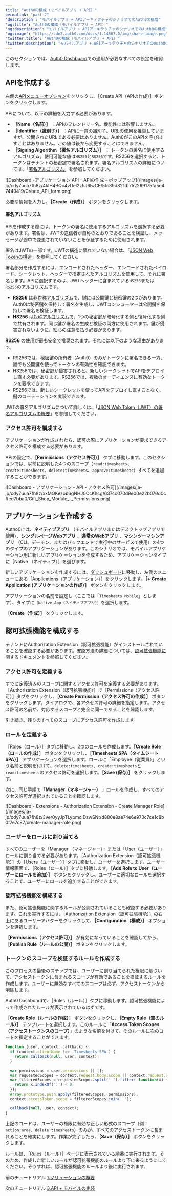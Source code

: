 ```yaml
---
title: "Auth0の構成（モバイルアプリ + API）"
permalink: "part-2"
'description': "モバイルアプリ + APIアーキテクチャのシナリオでのAuth0の構成"
'og:title': "Auth0の構成（モバイルアプリ + API）"
'og:description': "モバイルアプリ + APIアーキテクチャのシナリオでのAuth0の構成"
'og:image': "https://cdn2.auth0.com/docs/1.14567.0/img/share-image.png"
'twitter:title': "Auth0の構成（モバイルアプリ + API）"
'twitter:description': "モバイルアプリ + APIアーキテクチャのシナリオでのAuth0の構成"
---
```


このセクションでは、[Auth0 Dashboard](https://manage.auth0.com/#)での適用が必要なすべての設定を確認します。

## APIを作成する

左側の[APIメニューオプション](https://manage.auth0.com/#/apis)をクリックし、［Create API（APIの作成）］ボタンをクリックします。

APIについて、以下の詳細を入力する必要があります。

* **［Name（名前）］** ：APIのフレンドリー名。機能性には影響しません。
* **［Identifier（識別子）］** ：APIに一意の識別子。URLの使用を推奨していますが、公開されたURLである必要はありません。Auth0がこのAPIを呼び出すことはありません。この値は後から変更することはできません。
* **［<Tooltip data-tooltip-id="react-containers-DefinitionTooltip-4" href="/ja-jp/glossary?term=signing-algorithm" tip="署名アルゴリズム: トークンが改ざんされないように、トークンにデジタル署名するためのアルゴリズム。" cta="用語集の表示">Signing Algorithm</Tooltip>（署名アルゴリズム）］** ： トークンの署名に使用するアルゴリズム。使用可能な値は`HS256`と`RS256`です。RS256を選択すると、トークンはテナントの秘密鍵で署名されます。署名アルゴリズムの詳細については、「[署名アルゴリズム](/ja-jp/get-started/applications/signing-algorithms)」を参照してください。

<Frame>![Dashboard -アプリケーション API - APIの作成 - ポップアップ](/images/ja-jp/cdy7uua7fh8z/4kIH4BQc4vDel2zhJ6lwCE/5fc39d821df752269175fa5e47440419/Create_API_form.png)</Frame>

必要な情報を入力し、**［Create（作成）］** ボタンをクリックします。

#### 署名アルゴリズム

APIを作成する際には、トークンの署名に使用するアルゴリズムを選択する必要があります。署名は、<Tooltip data-tooltip-id="react-containers-DefinitionTooltip-3" href="/ja-jp/glossary?term=json-web-token" tip="JSON Web Token（JWT）: 二者間のクレームを安全に表現するために使用される標準IDトークン形式（および多くの場合、アクセストークン形式）。" cta="用語集の表示">JWT</Tooltip>の送信者が自称のとおりであることを検証し、メッセージが途中で変更されていないことを保証するために使用されます。

<Callout icon="file-lines" color="#0EA5E9" iconType="regular">

署名はJWTの一部です。JWTの構造に慣れていない場合は、「[JSON Web Tokenの構造](/ja-jp/secure/tokens/json-web-tokens/json-web-token-structure)」を参照してください。

</Callout>

署名部分を作成するには、エンコードされたヘッダー、エンコードされたペイロード、シークレット、ヘッダーで指定されたアルゴリズムを使用して、それに署名します。APIに選択するのは、JWTヘッダーに含まれている`HS256`または `RS256`のアルゴリズムです。

* **RS256** は[非対称アルゴリズム](https://en.wikipedia.org/wiki/Public-key_cryptography)で、鍵には公開鍵と秘密鍵の2つがあります。Auth0は秘密鍵を保持して署名を生成し、JWTコンシューマーは公開鍵を保持して署名を検証します。
* **HS256** は[対称アルゴリズム](https://en.wikipedia.org/wiki/Symmetric-key_algorithm)で、1つの秘密鍵が暗号化する側と復号化する側で共有されます。同じ鍵が署名の生成と検証の両方に使用されます。鍵が侵害されないように、細心の注意を払う必要があります。

**RS256** の使用が最も安全で推奨されます。それには以下のような理由があります。

* RS256では、秘密鍵の所有者（Auth0）のみがトークンに署名できる一方、誰でも公開鍵を使ってトークンの有効性を確認できます。
* HS256では、秘密鍵が侵害されると、新しいシークレットでAPIをデプロイし直す必要があります。RS256では、複数のオーディエンスに有効なトークンを要求できます。
* RS256では、新しいシークレットを使ってAPIをデプロイし直すことなく、鍵のローテーションを実装できます。

<Callout icon="file-lines" color="#0EA5E9" iconType="regular">

JWTの署名アルゴリズムについて詳しくは、「[JSON Web Token（JWT）の署名アルゴリズムの概要](https://auth0.com/blog/json-web-token-signing-algorithms-overview/)」を参照してください。

</Callout>

### アクセス許可を構成する

アプリケーションが作成されたら、認可の際にアプリケーションが要求できるアクセス許可を構成する必要があります。

APIの設定で、**［Permissions（アクセス許可）］** タブに移動します。このセクションでは、以前に説明した4つのスコープ（`read:timesheets`、`create:timesheets`、`delete:timesheets`、`approve:timesheets`）すべてを追加することができます。

<Frame>![Dashboard - アプリケーション - API - アクセス許可](/images/ja-jp/cdy7uua7fh8z/xxMOKezob6gNHJ0CcKhcg/637cc070d9e00e22b070d0cffed7bba0/Gift_Shop_Module_-_Permissions.png)</Frame>

## アプリケーションを作成する

Autho0には、**ネイティブアプリ** （モバイルアプリまたはデスクトップアプリで使用）、**シングルページWebアプリ** 、**通常のWebアプリ** 、**マシンツーマシンアプリ** （CLI、デーモン、またはバックエンドで実行中のサービスで使用）の4つのタイプのアプリケーションがあります。このシナリオでは、モバイルアプリケーション用に新しいアプリケーションを作成するため、アプリケーションタイプに［Native （ネイティブ）］を選びます。

新しいアプリケーションを作成するには、[ダッシュボード](https://manage.auth0.com/#)に移動し、左側のメニューにある［[Applications](https://manage.auth0.com/#/applications)（アプリケーション）］をクリックします。**［+ Create Application (アプリケーションの作成）］** ボタンをクリックします。

アプリケーションの名前を設定し（ここでは「`Timesheets Mobile`」とします）、タイプに`［Native App（ネイティブアプリ）］`を選択します。

**［Create（作成）］** をクリックします。

## 認可拡張機能を構成する

テナントにAuthorization Extension（認可拡張機能）がインストールされていることを確認する必要があります。確認方法の詳細については、[認可拡張機能に関するドキュメント](/ja-jp/customize/extensions/authorization-extension)を参照してください。

### アクセス許可を定義する

すでに定義済みのスコープに関するアクセス許可を定義する必要があります。［Authorization Extension（認可拡張機能）］で［Permissions（アクセス許可）］タブをクリックし、**［Create Permission（アクセス許可の作成）］** ボタンをクリックします。ダイアログで、各アクセス許可の詳細を指定します。アクセス許可の名前が、対応するスコープと完全に同一であることを確認します。

引き続き、残りのすべてのスコープにアクセス許可を作成します。

### ロールを定義する

［Roles（ロール）］タブに移動し、2つのロールを作成します。**［Create Role（ロールの作成）］** ボタンをクリックし、**［Timesheets SPA（タイムシートSPA）］** アプリケーションを選択します。ロールに「Employee（従業員）」という名前と説明を付けて、`delete:timesheets`、`create:timesheets`と`read:timesheets`のアクセス許可を選択します。**［Save (保存)］** をクリックします。

次に、同じ手順で「**Manager（マネージャー）** 」ロールを作成し、すべてのアクセス許可が選択されていることを確認します。

<Frame>![Dashboard - Extensions - Authorization Extension - Create Manager Role](/images/ja-jp/cdy7uua7fh8z/3ver0yyJpTLypmcIDzwSNt/d880e8ae74e6e973c7ce1c8b0f7e7c87/create-manager-role.png)</Frame>

### ユーザーをロールに割り当てる

すべてのユーザーを「Manager （マネージャー）」または「User（ユーザー）」ロールに割り当てる必要があります。［Authorization Extension（認可拡張機能）］の［Users（ユーザー）］タブに移動し、ユーザーを選択します。ユーザー情報画面で、［Roles（ロール）］タブに移動します。**［Add Role to User（ユーザーにロールを追加）］** ボタンをクリックし、ユーザーに適切なロールを選択することで、ユーザーにロールを追加することができます。

### 認可拡張機能を構成する

また、認可拡張機能に関するルールが公開されていることも確認する必要があります。これを実行するには、［Authorization Extension（認可拡張機能）］の右上にあるユーザーアバターをクリックして、**［Configuration（構成）］** オプションを選択します。

**［Permissions（アクセス許可）］** が有効になっていることを確認してから、**［Publish Rule（ルールの公開）］** ボタンをクリックします。

### トークンのスコープを検証するルールを作成する

このプロセスの最後のステップでは、ユーザーに割り当てられた権限に基づいて、アクセストークンに含まれるスコープが有効であることを検証するルールを作成します。ユーザーに無効なすべてのスコープは必ず、アクセストークンから削除します。

<Tooltip data-tooltip-id="react-containers-DefinitionTooltip-0" href="/ja-jp/glossary?term=auth0-dashboard" tip="Auth0 Dashboard: サービスを構成するためのAuth0の主製品。" cta="用語集の表示">Auth0 Dashboard</Tooltip>で、［Rules（ルール）］タブに移動します。認可拡張機能によって作成されたルールが表示されているはずです。

**［Create Role（ルールの作成）］** ボタンをクリックし、**［Empty Rule（空のルール）］** テンプレートを選択します。このルールに「**<Tooltip data-tooltip-id="react-containers-DefinitionTooltip-3" href="/ja-jp/glossary?term=access-token" tip="アクセストークン: APIへのアクセスに使用される、不透明な文字列またはJWT形式の認可資格情報。" cta="用語集の表示">Access Token</Tooltip> Scopes（アクセストークンスのコープ）**」のような名前を付けて、そのルールに次のコードを指定することができます。

```javascript lines
function (user, context, callback) {
  if (context.clientName !== 'Timesheets SPA') {
    return callback(null, user, context);
  }

  var permissions = user.permissions || [];
  var requestedScopes = context.request.body.scope || context.request.query.scope;
  var filteredScopes = requestedScopes.split(' ').filter( function(x) {
    return x.indexOf(':') < 0;
  });
  Array.prototype.push.apply(filteredScopes, permissions);
  context.accessToken.scope = filteredScopes.join(' ');

  callback(null, user, context);
}
```

上記のコードは、ユーザーの権限に有効な正しい形式のスコープ（例：`action:area`、`delete:timesheets`）のみが、すべてのアクセストークンに含まれることを確実にします。作業が完了したら、**［Save（保存）］** ボタンをクリックします。

ルールは、［Rules（ルール）］ページに表示されている順番に実行されます。そのため、作成した新しいルールが認可拡張機能のルールより下に来るようにしてください。そうすれば、認可拡張機能のルールより後に実行されます。

前のチュートリアル [1.ソリューションの概要](/ja-jp/get-started/architecture-scenarios/mobile-api/part-1)

次のチュートリアル [3.API + モバイルの実装](/ja-jp/get-started/architecture-scenarios/mobile-api/api-implementation-nodejs)